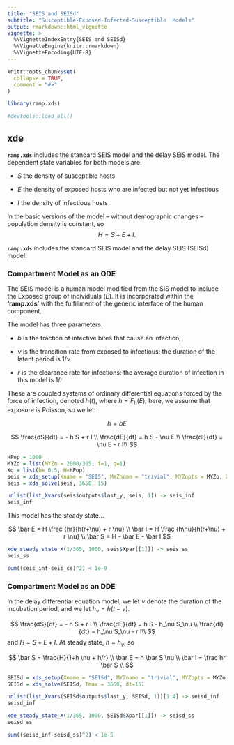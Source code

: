 ```yaml
---
title: "SEIS and SEISd" 
subtitle: "Susceptible-Exposed-Infected-Susceptible  Models"
output: rmarkdown::html_vignette
vignette: >
  %\VignetteIndexEntry{SEIS and SEISd}
  %\VignetteEngine{knitr::rmarkdown}
  %\VignetteEncoding{UTF-8}
---
```


```r
knitr::opts_chunk$set(
  collapse = TRUE,
  comment = "#>"
)
```

```r
library(ramp.xds)
```

```r
#devtools::load_all()
```

## xde 

**`ramp.xds`** includes the standard SEIS model and the delay SEIS model.   The dependent state variables for both models are:

+ $S$ the density of susceptible hosts

+ $E$ the density of exposed hosts who are infected but not yet infectious

+ $I$ the density of infectious hosts

In the basic versions of the model -- without demographic changes -- population density is constant, so $$H = S+E+I.$$

**`ramp.xds`** includes the standard SEIS model and the delay SEIS (SEISd) model.   

### Compartment Model as an ODE

The SEIS model is a human model modified from the SIS model to include the Exposed group of individuals ($E$). It is incorporated within the **'ramp.xds'** with the fulfillment of the generic interface of the human component.

The model has three parameters: 

+ $b$ is the fraction of infective bites that cause an infection;  

+ $\nu$ is the transition rate from exposed to infectious: the duration of the latent period is $1/\nu$ 

+ $r$ is the clearance rate for infections: the average duration of infection in this model is $1/r$ 

These are coupled systems of ordinary differential equations forced by the force of infection, denoted $h(t)$, where $h = F_h(E);$ here, we assume that exposure is Poisson, so we let:  

$$h = bE$$

$$
\frac{dS}{dt} = - h S + r I \\
\frac{dE}{dt} = h S - \nu E \\
\frac{dI}{dt} = \nu E - r I\\
$$

```r
HPop = 1000
MYZo = list(MYZm = 2000/365, f=1, q=1)
Xo = list(b= 0.5, H=HPop)
seis = xds_setup(Xname = "SEIS", MYZname = "trivial", MYZopts = MYZo, Xopts=Xo, HPop=HPop)
seis = xds_solve(seis, 3650, 15)
```

```r
unlist(list_Xvars(seis$outputs$last_y, seis, 1)) -> seis_inf
seis_inf
```

This model has the steady state... 
  
$$
\bar E = H \frac {hr}{h(r+\nu) + r \nu} \\
\bar I = H \frac {h\nu}{h(r+\nu) + r \nu} \\
\bar S = H - \bar E - \bar I 
$$
```r
xde_steady_state_X(1/365, 1000, seis$Xpar[[1]]) -> seis_ss
seis_ss
```

```r
sum((seis_inf-seis_ss)^2) < 1e-9
```

### Compartment Model as an DDE

In the delay differential equation model, we let $\nu$ denote the duration of the incubation period, and we let $h_\nu = h(t-\nu).$ 

$$
\frac{dS}{dt} = - h S + r I \\
\frac{dE}{dt} = h S - h_\nu S_\nu \\
\frac{dI}{dt} = h_\nu S_\nu - r I\\
$$
and $H = S+E+I.$  At steady state, $h=h_{v}$, so 

$$
\bar S = \frac{H}{1+h \nu + h/r} \\
\bar E = h \bar S \nu \\ 
\bar I = \frac hr \bar S \\ 
$$

```r
SEISd = xds_setup(Xname = "SEISd", MYZname = "trivial", MYZopts = MYZo, Xopts=Xo, HPop=HPop)
SEISd = xds_solve(SEISd, Tmax = 3650, dt=15)
```

```r
unlist(list_Xvars(SEISd$outputs$last_y, SEISd, 1))[1:4] -> seisd_inf
seisd_inf
```

```r
xde_steady_state_X(1/365, 1000, SEISd$Xpar[[1]]) -> seisd_ss
seisd_ss
```

```r
sum((seisd_inf-seisd_ss)^2) < 1e-5
```


